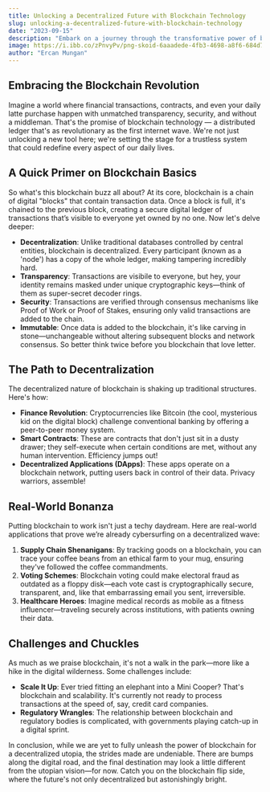 ```yaml
---
title: Unlocking a Decentralized Future with Blockchain Technology
slug: unlocking-a-decentralized-future-with-blockchain-technology
date: "2023-09-15"
description: "Embark on a journey through the transformative power of blockchain technology and discover how it paves the way for a decentralized future."
image: https://i.ibb.co/zPnvyPv/png-skoid-6aaadede-4fb3-4698-a8f6-684d7786b067-sktid-a48cca56-e6da-484e-a814-9c849652bcb3-skt-2023-1.png
author: "Ercan Mungan"
---
```


## Embracing the Blockchain Revolution

Imagine a world where financial transactions, contracts, and even your daily latte purchase happen with unmatched transparency, security, and without a middleman. That's the promise of blockchain technology — a distributed ledger that's as revolutionary as the first internet wave. We're not just unlocking a new tool here; we're setting the stage for a trustless system that could redefine every aspect of our daily lives.

## A Quick Primer on Blockchain Basics

So what's this blockchain buzz all about? At its core, blockchain is a chain of digital "blocks" that contain transaction data. Once a block is full, it's chained to the previous block, creating a secure digital ledger of transactions that’s visible to everyone yet owned by no one. Now let's delve deeper:

- **Decentralization**: Unlike traditional databases controlled by central entities, blockchain is decentralized. Every participant (known as a 'node') has a copy of the whole ledger, making tampering incredibly hard.
- **Transparency**: Transactions are visibile to everyone, but hey, your identity remains masked under unique cryptographic keys—think of them as super-secret decoder rings.
- **Security**: Transactions are verified through consensus mechanisms like Proof of Work or Proof of Stakes, ensuring only valid transactions are added to the chain.
- **Immutable**: Once data is added to the blockchain, it's like carving in stone—unchangeable without altering subsequent blocks and network consensus. So better think twice before you blockchain that love letter.

## The Path to Decentralization

The decentralized nature of blockchain is shaking up traditional structures. Here's how:

- **Finance Revolution**: Cryptocurrencies like Bitcoin (the cool, mysterious kid on the digital block) challenge conventional banking by offering a peer-to-peer money system.
- **Smart Contracts**: These are contracts that don't just sit in a dusty drawer; they self-execute when certain conditions are met, without any human intervention. Efficiency jumps out!
- **Decentralized Applications (DApps)**: These apps operate on a blockchain network, putting users back in control of their data. Privacy warriors, assemble!

## Real-World Bonanza

Putting blockchain to work isn't just a techy daydream. Here are real-world applications that prove we’re already cybersurfing on a decentralized wave:

1. **Supply Chain Shenanigans**: By tracking goods on a blockchain, you can trace your coffee beans from an ethical farm to your mug, ensuring they've followed the coffee commandments.
2. **Voting Schemes**: Blockchain voting could make electoral fraud as outdated as a floppy disk—each vote cast is cryptographically secure, transparent, and, like that embarrassing email you sent, irreversible.
3. **Healthcare Heroes**: Imagine medical records as mobile as a fitness influencer—traveling securely across institutions, with patients owning their data.

## Challenges and Chuckles

As much as we praise blockchain, it's not a walk in the park—more like a hike in the digital wilderness. Some challenges include:

- **Scale It Up**: Ever tried fitting an elephant into a Mini Cooper? That's blockchain and scalability. It's currently not ready to process transactions at the speed of, say, credit card companies.
- **Regulatory Wrangles**: The relationship between blockchain and regulatory bodies is complicated, with governments playing catch-up in a digital sprint.

In conclusion, while we are yet to fully unleash the power of blockchain for a decentralized utopia, the strides made are undeniable. There are bumps along the digital road, and the final destination may look a little different from the utopian vision—for now. Catch you on the blockchain flip side, where the future's not only decentralized but astonishingly bright.